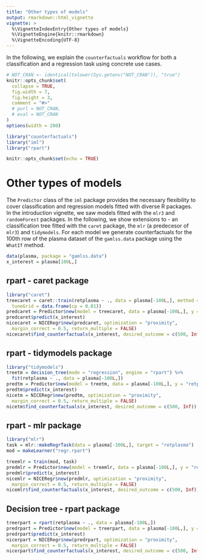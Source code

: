 ```yaml
---
title: "Other types of models"
output: rmarkdown::html_vignette
vignette: >
  %\VignetteIndexEntry{Other types of models}
  %\VignetteEngine{knitr::rmarkdown}
  %\VignetteEncoding{UTF-8}
---
```


In the following, we explain the `counterfactuals` workflow for both a classification and a regression task using
concrete use cases.

```r
# NOT_CRAN <- identical(tolower(Sys.getenv("NOT_CRAN")), "true")
knitr::opts_chunk$set(
  collapse = TRUE,
  fig.width = 7,
  fig.height = 3,
  comment = "#>"
  # purl = NOT_CRAN,
  # eval = NOT_CRAN
)
options(width = 200)
```

```r
library("counterfactuals")
library("iml")
library("rpart")
```


```r
knitr::opts_chunk$set(echo = TRUE)
```

# Other types of models

The `Predictor` class of the `iml` package provides the necessary flexibility 
to cover classification and regression models fitted with diverse R packages. 
In the introduction vignette, we saw models fitted with the `mlr3` and `randomForest` packages.
In the following, we show extensions to - an classification tree fitted with 
the `caret` package, the `mlr` (a predecesor of `mlr3`) and `tidymodels`. 
For each model we generate counterfactuals for the 100th row of the plasma dataset of the `gamlss.data` package
using the `WhatIf` method. 

```r
data(plasma, package = "gamlss.data")
x_interest = plasma[100L,]
```


## rpart - caret package
```r
library("caret")
treecaret = caret::train(retplasma ~ ., data = plasma[-100L,], method = "rpart", 
  tuneGrid = data.frame(cp = 0.01))
predcaret = Predictor$new(model = treecaret, data = plasma[-100L,], y = "retplasma")
predcaret$predict(x_interest)
nicecaret = NICERegr$new(predcaret, optimization = "proximity", 
  margin_correct = 0.5, return_multiple = FALSE)
nicecaret$find_counterfactuals(x_interest, desired_outcome = c(500, Inf))
```

## rpart - tidymodels package
```r
library("tidymodels")
treetm = decision_tree(mode = "regression", engine = "rpart") %>% 
  fit(retplasma ~ ., data = plasma[-100L,])
predtm = Predictor$new(model = treetm, data = plasma[-100L,], y = "retplasma")
predtm$predict(x_interest)
nicetm = NICERegr$new(predtm, optimization = "proximity", 
  margin_correct = 0.5, return_multiple = FALSE)
nicetm$find_counterfactuals(x_interest, desired_outcome = c(500, Inf))
```

## rpart - mlr package
```r
library("mlr")
task = mlr::makeRegrTask(data = plasma[-100L,], target = "retplasma")
mod = makeLearner("regr.rpart")

treemlr = train(mod, task)
predmlr = Predictor$new(model = treemlr, data = plasma[-100L,], y = "retplasma")
predmlr$predict(x_interest)
nicemlr = NICERegr$new(predmlr, optimization = "proximity", 
  margin_correct = 0.5, return_multiple = FALSE)
nicemlr$find_counterfactuals(x_interest, desired_outcome = c(500, Inf))
```

## Decision tree - rpart package 
```r
treerpart = rpart(retplasma ~ ., data = plasma[-100L,])
predrpart = Predictor$new(model = treerpart, data = plasma[-100L,], y = "retplasma")
predrpart$predict(x_interest)
nicerpart = NICERegr$new(predrpart, optimization = "proximity", 
  margin_correct = 0.5, return_multiple = FALSE)
nicerpart$find_counterfactuals(x_interest, desired_outcome = c(500, Inf))
```

